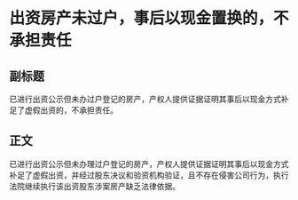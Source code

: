 # 出资房产未过户，事后以现金置换的，不承担责任
## 副标题
已进行出资公示但未办过户登记的房产，产权人提供证据证明其事后以现金方式补足了虚假出资的，不承担责任。
## 正文
已进行出资公示但未办理过户登记的房产，产权人提供证据证明其事后以现金方式补足了虚假出资，并经过股东决议和验资机构验证，且不存在侵害公司行为，执行法院继续执行该出资股东涉案房产缺乏法律依据。